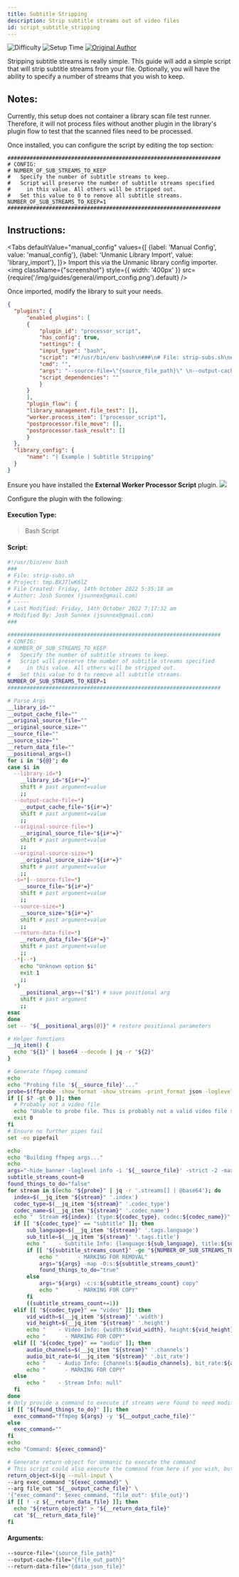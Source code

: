 ```yaml
---
title: Subtitle Stripping
description: Strip subtitle streams out of video files
id: script_subtitle_stripping
---
```


![Difficulty](https://img.shields.io/badge/Difficulty-easy-green?style=flat)
![Setup Time](https://img.shields.io/badge/Setup%20Time-5%20minutes-green?style=flat)
[![Original Author](https://img.shields.io/badge/Original%20Author-josh5-lightgrey?style=flat?style=plastic&logo=github)](https://github.com/josh5)


Stripping subtitle streams is really simple. This guide will add a simple script that will strip subtitle streams from your file.
Optionally, you will have the ability to specify a number of streams that you wish to keep.


## Notes:

Currently, this setup does not container a library scan file test runner. 
Therefore, it will not process files without another plugin in the library's 
plugin flow to test that the scanned files need to be processed.

Once installed, you can configure the script by editing the top section:
```
###################################################################
# CONFIG:
# NUMBER_OF_SUB_STREAMS_TO_KEEP
#   Specify the number of subtitle streams to keep.
#   Script will preserve the number of subtitle streams specified 
#     in this value. All others will be stripped out.
#   Set this value to 0 to remove all subtitle streams.
NUMBER_OF_SUB_STREAMS_TO_KEEP=1
###################################################################
```

## Instructions:


<Tabs
  defaultValue="manual_config"
  values={[
    {label: 'Manual Config', value: 'manual_config'},
    {label: 'Unmanic Library Import', value: 'library_import'},
  ]}>
  <TabItem value="library_import">
  Import this via the Unmanic library config importer.
  <img className={"screenshot"} style={{ width: '400px' }} src={require('/img/guides/general/import_config.png').default} />

  Once imported, modify the library to suit your needs.

  ```json
{
    "plugins": {
        "enabled_plugins": [
        {
            "plugin_id": "processor_script",
            "has_config": true,
            "settings": {
            "input_type": "bash",
            "script": "#!/usr/bin/env bash\n###\n# File: strip-subs.sh\n# Project: tmp.BXJ7lwK6lZ\n# File Created: Friday, 14th October 2022 5:35:18 am\n# Author: Josh Sunnex (jsunnex@gmail.com)\n# -----\n# Last Modified: Friday, 14th October 2022 7:17:32 am\n# Modified By: Josh Sunnex (jsunnex@gmail.com)\n###\n\n###################################################################\n# CONFIG:\n# NUMBER_OF_SUB_STREAMS_TO_KEEP\n#   Specify the number of subtitle streams to keep.\n#   Script will preserve the number of subtitle streams specified \n#     in this value. All others will be stripped out.\n#   Set this value to 0 to remove all subtitle streams.\nNUMBER_OF_SUB_STREAMS_TO_KEEP=3\n###################################################################\n\n# Parse Args\n__library_id=\"\"\n__output_cache_file=\"\"\n__original_source_file=\"\"\n__original_source_size=\"\"\n__source_file=\"\"\n__source_size=\"\"\n__return_data_file=\"\"\n__positional_args=()\nfor i in \"${@}\"; do\n  case $i in\n    --library-id=*)\n      __library_id=\"${i#*=}\"\n      shift # past argument=value\n      ;;\n    --output-cache-file=*)\n      __output_cache_file=\"${i#*=}\"\n      shift # past argument=value\n      ;;\n    --original-source-file=*)\n      __original_source_file=\"${i#*=}\"\n      shift # past argument=value\n      ;;\n    --original-source-size=*)\n      __original_source_size=\"${i#*=}\"\n      shift # past argument=value\n      ;;\n    -s=*|--source-file=*)\n      __source_file=\"${i#*=}\"\n      shift # past argument=value\n      ;;\n    --source-size=*)\n      __source_size=\"${i#*=}\"\n      shift # past argument=value\n      ;;\n    --return-data-file=*)\n      __return_data_file=\"${i#*=}\"\n      shift # past argument=value\n      ;;\n    -*|--*)\n      echo \"Unknown option $i\"\n      exit 1\n      ;;\n    *)\n      __positional_args+=(\"$1\") # save positional arg\n      shift # past argument\n      ;;\n  esac\ndone\nset -- \"${__positional_args[@]}\" # restore positional parameters\n\n# Helper functions\n__jq_item() {\n    echo \"${1}\" | base64 --decode | jq -r \"${2}\"\n}\n\n# Generate ffmpeg command\necho\necho \"Probing file '${__source_file}'...\"\nprobe=$(ffprobe -show_format -show_streams -print_format json -loglevel quiet \"${__source_file}\")\nif [[ $? -gt 0 ]]; then\n    # Probably not a video file\n    echo \"Unable to probe file. This is probably not a valid video file so will ignore. EXIT!\"\n    exit 0\nfi\n# Ensure no further pipes fail\nset -eo pipefail\n\necho\necho \"Building ffmpeg args...\"\necho\nargs=\"-hide_banner -loglevel info -i '${__source_file}' -strict -2 -max_muxing_queue_size 10240 -map 0 -c:v copy -c:a copy\"\nsubtitle_streams_count=0\nfound_things_to_do=\"false\"\nfor stream in $(echo \"${probe}\" | jq -r '.streams[] | @base64'); do\n    index=$(__jq_item \"${stream}\" '.index')\n    codec_type=$(__jq_item \"${stream}\" '.codec_type')\n    codec_name=$(__jq_item \"${stream}\" '.codec_name')\n    echo \"  Stream #${index}: {type:${codec_type}, codec:${codec_name}}\"\n    if [[ \"${codec_type}\" == \"subtitle\" ]]; then\n        sub_language=$(__jq_item \"${stream}\" '.tags.language')\n        sub_title=$(__jq_item \"${stream}\" '.tags.title')\n        echo \"    - Subtitile Info: {language:${sub_language}, title:${sub_title}}\"\n        if [[ \"${subtitle_streams_count}\" -ge \"${NUMBER_OF_SUB_STREAMS_TO_KEEP}\" ]]; then\n            echo \"      - MARKING FOR REMOVAL\"\n            args=\"${args} -map -0:s:${subtitle_streams_count}\"\n            found_things_to_do=\"true\"\n        else\n            args=\"${args} -c:s:${subtitle_streams_count} copy\"\n            echo \"      - MARKING FOR COPY\"\n        fi\n        ((subtitle_streams_count+=1))\n    elif [[ \"${codec_type}\" == \"video\" ]]; then\n        vid_width=$(__jq_item \"${stream}\" '.width')\n        vid_height=$(__jq_item \"${stream}\" '.height')\n        echo \"    - Video Info: {width:${vid_width}, height:${vid_height}}\"\n        echo \"      - MARKING FOR COPY\"\n    elif [[ \"${codec_type}\" == \"audio\" ]]; then\n        audio_channels=$(__jq_item \"${stream}\" '.channels')\n        audio_bit_rate=$(__jq_item \"${stream}\" '.bit_rate')\n        echo \"    - Audio Info: {channels:${audio_channels}, bit_rate:${audio_bit_rate}}\"\n        echo \"      - MARKING FOR COPY\"\n    else\n        echo \"    - Stream Info: null\"\n    fi\ndone\n# Only provide a command to execute if streams were found to need modifying\nif [[ \"${found_things_to_do}\" ]]; then\n    exec_command=\"ffmpeg ${args} -y '${__output_cache_file}'\"\nelse\n    exec_command=\"\"\nfi\necho\necho \"Command: ${exec_command}\"\n\n# Generate return object for Unmanic to execute the command\n# This script could also execute the command from here if you wish, but Unmanic will process the log differently\nreturn_object=$(jq --null-input \\\n  --arg exec_command \"${exec_command}\" \\\n  --arg file_out \"${__output_cache_file}\" \\\n  '{\"exec_command\": $exec_command, \"file_out\": $file_out}')\nif [[ ! -z ${__return_data_file} ]]; then\n    echo \"${return_object}\" > \"${__return_data_file}\"\n    cat \"${__return_data_file}\"\nfi\n",
            "cmd": "",
            "args": "--source-file=\"{source_file_path}\" \n--output-cache-file=\"{file_out_path}\" \n--return-data-file=\"{data_json_file}\"\n",
            "script_dependencies": ""
            }
        }
        ],
        "plugin_flow": {
        "library_management.file_test": [],
        "worker.process_item": ["processor_script"],
        "postprocessor.file_move": [],
        "postprocessor.task_result": []
        }
    },
    "library_config": {
        "name": "| Example | Subtitle Stripping"
    }
}

  ```

  </TabItem>
  <TabItem value="manual_config">
  Ensure you have installed the <b>External Worker Processor Script</b> plugin.
  <img className={"screenshot"} style={{ width: '400px' }} src={require('/img/guides/script_subtitle_stripping/external_worker_processor_script.png').default} />

  Configure the plugin with the following:

  #### Execution Type: 
  > Bash Script

  #### Script: 
  ```bash
#!/usr/bin/env bash
###
# File: strip-subs.sh
# Project: tmp.BXJ7lwK6lZ
# File Created: Friday, 14th October 2022 5:35:18 am
# Author: Josh Sunnex (jsunnex@gmail.com)
# -----
# Last Modified: Friday, 14th October 2022 7:17:32 am
# Modified By: Josh Sunnex (jsunnex@gmail.com)
###

###################################################################
# CONFIG:
# NUMBER_OF_SUB_STREAMS_TO_KEEP
#   Specify the number of subtitle streams to keep.
#   Script will preserve the number of subtitle streams specified 
#     in this value. All others will be stripped out.
#   Set this value to 0 to remove all subtitle streams.
NUMBER_OF_SUB_STREAMS_TO_KEEP=1
###################################################################

# Parse Args
__library_id=""
__output_cache_file=""
__original_source_file=""
__original_source_size=""
__source_file=""
__source_size=""
__return_data_file=""
__positional_args=()
for i in "${@}"; do
  case $i in
    --library-id=*)
      __library_id="${i#*=}"
      shift # past argument=value
      ;;
    --output-cache-file=*)
      __output_cache_file="${i#*=}"
      shift # past argument=value
      ;;
    --original-source-file=*)
      __original_source_file="${i#*=}"
      shift # past argument=value
      ;;
    --original-source-size=*)
      __original_source_size="${i#*=}"
      shift # past argument=value
      ;;
    -s=*|--source-file=*)
      __source_file="${i#*=}"
      shift # past argument=value
      ;;
    --source-size=*)
      __source_size="${i#*=}"
      shift # past argument=value
      ;;
    --return-data-file=*)
      __return_data_file="${i#*=}"
      shift # past argument=value
      ;;
    -*|--*)
      echo "Unknown option $i"
      exit 1
      ;;
    *)
      __positional_args+=("$1") # save positional arg
      shift # past argument
      ;;
  esac
done
set -- "${__positional_args[@]}" # restore positional parameters

# Helper functions
__jq_item() {
    echo "${1}" | base64 --decode | jq -r "${2}"
}

# Generate ffmpeg command
echo
echo "Probing file '${__source_file}'..."
probe=$(ffprobe -show_format -show_streams -print_format json -loglevel quiet "${__source_file}")
if [[ $? -gt 0 ]]; then
    # Probably not a video file
    echo "Unable to probe file. This is probably not a valid video file so will ignore. EXIT!"
    exit 0
fi
# Ensure no further pipes fail
set -eo pipefail

echo
echo "Building ffmpeg args..."
echo
args="-hide_banner -loglevel info -i '${__source_file}' -strict -2 -max_muxing_queue_size 10240 -map 0 -c:v copy -c:a copy"
subtitle_streams_count=0
found_things_to_do="false"
for stream in $(echo "${probe}" | jq -r '.streams[] | @base64'); do
    index=$(__jq_item "${stream}" '.index')
    codec_type=$(__jq_item "${stream}" '.codec_type')
    codec_name=$(__jq_item "${stream}" '.codec_name')
    echo "  Stream #${index}: {type:${codec_type}, codec:${codec_name}}"
    if [[ "${codec_type}" == "subtitle" ]]; then
        sub_language=$(__jq_item "${stream}" '.tags.language')
        sub_title=$(__jq_item "${stream}" '.tags.title')
        echo "    - Subtitile Info: {language:${sub_language}, title:${sub_title}}"
        if [[ "${subtitle_streams_count}" -ge "${NUMBER_OF_SUB_STREAMS_TO_KEEP}" ]]; then
            echo "      - MARKING FOR REMOVAL"
            args="${args} -map -0:s:${subtitle_streams_count}"
            found_things_to_do="true"
        else
            args="${args} -c:s:${subtitle_streams_count} copy"
            echo "      - MARKING FOR COPY"
        fi
        ((subtitle_streams_count+=1))
    elif [[ "${codec_type}" == "video" ]]; then
        vid_width=$(__jq_item "${stream}" '.width')
        vid_height=$(__jq_item "${stream}" '.height')
        echo "    - Video Info: {width:${vid_width}, height:${vid_height}}"
        echo "      - MARKING FOR COPY"
    elif [[ "${codec_type}" == "audio" ]]; then
        audio_channels=$(__jq_item "${stream}" '.channels')
        audio_bit_rate=$(__jq_item "${stream}" '.bit_rate')
        echo "    - Audio Info: {channels:${audio_channels}, bit_rate:${audio_bit_rate}}"
        echo "      - MARKING FOR COPY"
    else
        echo "    - Stream Info: null"
    fi
done
# Only provide a command to execute if streams were found to need modifying
if [[ "${found_things_to_do}" ]]; then
    exec_command="ffmpeg ${args} -y '${__output_cache_file}'"
else
    exec_command=""
fi
echo
echo "Command: ${exec_command}"

# Generate return object for Unmanic to execute the command
# This script could also execute the command from here if you wish, but Unmanic will process the log differently
return_object=$(jq --null-input \
  --arg exec_command "${exec_command}" \
  --arg file_out "${__output_cache_file}" \
  '{"exec_command": $exec_command, "file_out": $file_out}')
if [[ ! -z ${__return_data_file} ]]; then
    echo "${return_object}" > "${__return_data_file}"
    cat "${__return_data_file}"
fi

  ```

  #### Arguments: 
  ```bash
--source-file="{source_file_path}" 
--output-cache-file="{file_out_path}" 
--return-data-file="{data_json_file}"
  ```

  </TabItem>
</Tabs>